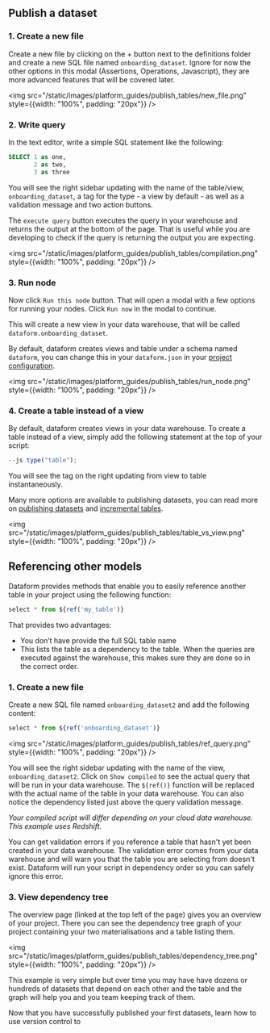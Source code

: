 

## Publish a dataset

### 1. Create a new file

Create a new file by clicking on the + button next to the definitions folder and create a new SQL file named `onboarding_dataset`. Ignore for now the other options in this modal (Assertions, Operations, Javascript), they are more advanced features that will be covered later.

<img src="/static/images/platform_guides/publish_tables/new_file.png" style={{width: "100%", padding: "20px"}} />


### 2. Write query
In the text editor, write a simple SQL statement like the following:

```sql
SELECT 1 as one,
       2 as two,
       3 as three
```

You will see the right sidebar updating with the name of the table/view, `onboarding_dataset`, a tag for the type - a view by default - as well as a validation message and two action buttons.

The `execute query` button executes the query in your warehouse and returns the output at the bottom of the page. That is useful while you are developing to check if the query is returning the output you are expecting.

<img src="/static/images/platform_guides/publish_tables/compilation.png" style={{width: "100%", padding: "20px"}} />


### 3. Run node

Now click `Run this node` button. That will open a modal with a few options for running your nodes. Click `Run now` in the modal to continue.

This will create a new view in your data warehouse, that will be called `dataform.onboarding_dataset`.

<div className="bp3-callout bp3-icon-info-sign bp3-intent-primary" markdown="1">
By default, dataform creates views and table under a schema named <code>dataform</code>, you can change this in your <code>dataform.json</code> in your <a href="../guides/configuration" >project configuration</a>.
</div>

<img src="/static/images/platform_guides/publish_tables/run_node.png" style={{width: "100%", padding: "20px"}} />


### 4. Create a table instead of a view
By default, dataform creates views in your data warehouse. To create a table instead of a view, simply add the following statement at the top of your script:
```js
--js type("table");
```
You will see the tag on the right updating from view to table instantaneously.

<div className="bp3-callout bp3-icon-info-sign bp3-intent-none" markdown="1">
Many more options are available to publishing datasets, you can read more on <a href="../guides/tables" >publishing datasets</a> and <a href="../guides/incremental-tables" >incremental tables</a>.
</div>

<img src="/static/images/platform_guides/publish_tables/table_vs_view.png" style={{width: "100%", padding: "20px"}} />


## Referencing other models

Dataform provides methods that enable you to easily reference another table in your project using the following function:

```js
select * from ${ref('my_table')}
```

That provides two advantages:
 * You don’t have provide the full SQL table name
 * This lists the table as a dependency to the table. When the queries are executed against the warehouse, this makes sure they are done so in the correct order.

### 1. Create a new file

Create a new SQL file named `onboarding_dataset2` and add the following content:

```js
select * from ${ref('onboarding_dataset')}
```

<img src="/static/images/platform_guides/publish_tables/ref_query.png" style={{width: "100%", padding: "20px"}} />

You will see the right sidebar updating with the name of the view, `onboarding_dataset2`. Click on `Show compiled` to see the actual query that will be run in your data warehouse. The `${ref()}` function will be replaced with the actual name of the table in your data warehouse. You can also notice the dependency listed just above the query validation message.

_*Your compiled script will differ depending on your cloud data warehouse. This example uses Redshift.*_

<div className="bp3-callout bp3-icon-info-sign bp3-intent-warning" markdown="1">
You can get validation errors if you reference a table that hasn't yet been created in your data warehouse. The validation error comes from your data warehouse and will warn you that the table you are selecting from doesn't exist. Dataform will run your script in dependency order so you can safely ignore this error.
</div>

### 3. View dependency tree

The overview page (linked at the top left of the page) gives you an overview of your project. There you can see the dependency tree graph of your project containing your two materialisations and a table listing them.

<img src="/static/images/platform_guides/publish_tables/dependency_tree.png" style={{width: "100%", padding: "20px"}} />

This example is very simple but over time you may have have dozens or hundreds of datasets that depend on each other and the table and the graph will help you and you team keeping track of them.

Now that you have successfully published your first datasets, learn how to use version control to  
